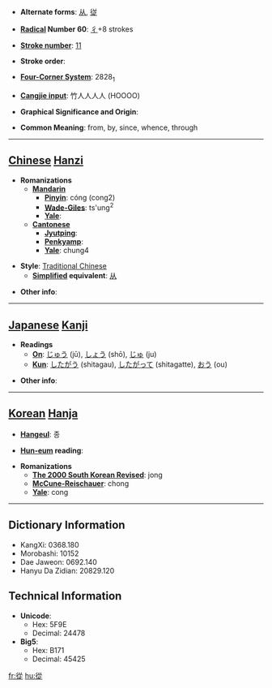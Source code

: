 * '''Alternate forms''': [[从]], [[従]]

* '''[[Wiktionary:Chinese radical index| Radical]] Number 60''': [[Wiktionary:Chinese radical index 彳|彳]]+8 strokes

* '''[[Wiktionary:Chinese total strokes index|Stroke number]]''': [[Wiktionary:Chinese total strokes index 11|11]]

* '''Stroke order''': 

* '''[[Wiktionary:Chinese four corner index|Four-Corner System]]''': 2828<sub>1</sub>

* '''[[Wiktionary:Chinese Cangjie index|Cangjie input]]''': 竹人人人人 (HOOOO)

* '''Graphical Significance and Origin''': 

* '''Common Meaning''': from, by, since, whence, through

----

== [[Chinese]] [[Hanzi]] ==

* '''Romanizations'''
** '''[[Mandarin]]'''
*** '''[[Pinyin]]''': cóng (cong2)
*** '''[[Wade-Giles]]''': ts'ung<sup>2</sup>
*** '''[[Yale]]''': 
** '''[[Cantonese]]'''
*** '''[[Jyutping]]''':
*** '''[[Penkyamp]]''': 
*** '''[[Yale]]''': chung4

* '''Style''': [[Traditional Chinese]] 
** '''[[Simplified Chinese|Simplified]] equivalent''': [[从]]

* '''Other info''': 

----

== [[Japanese]] [[Kanji]] ==

* '''Readings'''
** '''[[On]]''': [[じゅう]] (jū), [[しょう]] (shō), [[じゅ]] (ju)
** '''[[Kun]]''': [[したがう]] (shitagau), [[したがって]] (shitagatte), [[おう]] (ou)

* '''Other info''':  

----

== [[Korean]] [[Hanja]] ==

* '''[[Hangeul]]''': 종

* '''[[Hun-eum]] reading''': 

* '''Romanizations'''
** '''[[The 2000 South Korean Revised Romanization|The 2000 South Korean Revised]]''': jong
** '''[[McCune-Reischauer]]''': chong
** '''[[Yale]]''': cong

----

== Dictionary Information ==

* KangXi: 0368.180
* Morobashi: 10152
* Dae Jaweon: 0692.140
* Hanyu Da Zidian: 20829.120

== Technical Information ==

* '''Unicode''':
** Hex: 5F9E
** Decimal: 24478
* '''Big5''':
** Hex: B171
** Decimal: 45425

[[fr:從]]
[[hu:從]]